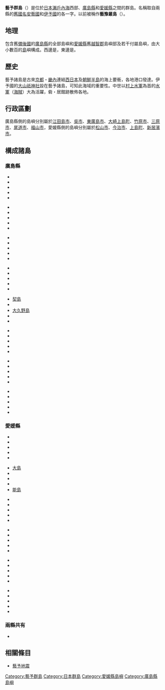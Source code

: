 '''藝予群島'''（{{jpn|j=芸予諸島|hg=げいよしょとう|rm=Geiyo shotō|f=y}}）是位於[[日本|日本]][[瀨戶內海|瀨戶內海]]西部、[[廣島縣|廣島縣]]和[[愛媛縣|愛媛縣]]之間的群島。名稱取自兩縣的[[令制國|舊國名]][[安藝國|安藝國]]和[[伊予國|伊予國]]的各一字。以前被稱作'''藝豫叢島'''（{{jpn|j=藝豫叢島}}）。

== 地理 ==
包含舊[[備後國|備後國]]的[[廣島縣|廣島縣]]的全部島嶼和[[愛媛縣|愛媛縣]]舊[[越智郡|越智郡]]島嶼部及若干付屬島嶼，由大小數百的[[島|島]]嶼構成。西邊是{{link-ja|防予群島|防予諸島}}，東邊是{{link-ja|笠岡群島|笠岡諸島}}。

== 歷史 ==
藝予諸島是古來[[京都|京都]]・[[畿內|畿內]]連結[[西日本|西日本]]及[[朝鮮半島|朝鮮半島]]的海上要衝，各地港口發達。伊予國的[[大山祇神社|大山祇神社]]設在藝予諸島，可知此海域的重要性。中世以[[村上水軍|村上水軍]]為首的[[水軍|水軍]]（[[海賊|海賊]]）大為活躍，砦・居館跡散佈各地。

== 行政區劃 ==
廣島縣側的島嶼分別屬於[[江田島市|江田島市]]、[[吳市|吳市]]、[[東廣島市|東廣島市]]、[[大崎上島町|大崎上島町]]、[[竹原市|竹原市]]、[[三原市|三原市]]、[[尾道市|尾道市]]、[[福山市|福山市]]，愛媛縣側的島嶼分別屬於[[松山市|松山市]]、[[今治市|今治市]]、[[上島町|上島町]]、[[新居濱市|新居濱市]]。

== 構成諸島 ==
=== 廣島縣 ===
{{Col-begin}}
{{Col-break}}
* {{link-ja|能美島|能美島}}
* {{link-ja|江田島|江田島}}
* {{link-ja|沖野島|沖野島}}
* {{link-ja|大黑神島|大黒神島}}
* {{link-ja|倉橋島|倉橋島}}
{{Col-break}}
* {{link-ja|三子島|三ツ子島}}
* {{link-ja|鹿島|鹿島}}
* {{link-ja|情島|情島}}
* {{link-ja|上蒲刈島|上蒲刈島}}
* {{link-ja|下蒲刈島|下蒲刈島}}
{{Col-break}}
* {{link-ja|豐島（廣島縣）|豊島 (広島県)}}
* {{link-ja|大崎下島|大崎下島}}
* {{link-ja|三角島|三角島}}
* {{link-ja|平羅島|平羅島}}
* {{link-ja|中之島（廣島縣）|中ノ島 (広島県)}}
{{Col-break}}
* {{link-ja|齋島|斎島}}
* {{link-ja|大芝島|大芝島}}
* {{link-ja|ホボロ島|ホボロ島}}
* {{link-ja|大崎上島|大崎上島}}
* {{link-ja|生野島|生野島}}
{{Col-break}}
* [[契島|契島]]
* {{link-ja|長島（廣島縣）|長島 (広島県)}}
* [[大久野島|大久野島]]
* {{link-ja|阿波島（廣島縣）|阿波島}}
* {{link-ja|佐木島|佐木島}}
{{Col-break}}
* {{link-ja|小佐木島|小佐木島}}
* {{link-ja|生口島|生口島}}
* {{link-ja|高根島|高根島}}
* {{link-ja|因島|因島}}
* {{link-ja|細島|細島}}
{{Col-break}}
* {{link-ja|小細島|小細島}}
* {{link-ja|向島（廣島縣）|向島 (広島県)}}
* {{link-ja|岩子島|岩子島}}
* {{link-ja|百島|百島}}
* {{link-ja|加島|加島}}
{{Col-break}}
* {{link-ja|田島|田島}}
* {{link-ja|橫島|横島}}
* {{link-ja|仙醉島|仙酔島}}
* {{link-ja|走島|走島}}
* {{link-ja|宇治島|宇治島}}
{{Col-break}}
{{Col-end}}

=== 愛媛縣 ===
{{Col-begin}}
{{Col-break}}
* {{link-ja|北條鹿島|北条鹿島}}
* {{link-ja|來島|来島}}
* {{link-ja|小島（愛媛縣）|小島 (愛媛県)}}
* {{link-ja|馬島（愛媛縣）|馬島 (愛媛県)}}
* {{link-ja|武志島|武志島}}
{{Col-break}}
* [[大島_(愛媛縣今治市)|大島]]
* {{link-ja|津島（今治市）|津島 (今治市)}}
* {{link-ja|大突間島|大突間島}}
* {{link-ja|鵜島|鵜島}}
* [[能島|能島]]
{{Col-break}}
* {{link-ja|見近島|見近島}}
* {{link-ja|伯方島|伯方島}}
* {{link-ja|大三島|大三島}}
* {{link-ja|大下島|大下島}}
* {{link-ja|小大下島|小大下島}}
{{Col-break}}
* {{link-ja|岡村島|岡村島}}
* {{link-ja|四阪島|四阪島}}
* {{link-ja|比岐島|比岐島}}
* {{link-ja|岩城島|岩城島}}
* {{link-ja|赤穗根島|赤穂根島}}
{{Col-break}}
* {{link-ja|津波島|津波島}}
* {{link-ja|生名島|生名島}}
* {{link-ja|佐島|佐島}}
* {{link-ja|弓削島|弓削島}}
* {{link-ja|百貫島|百貫島}}
{{Col-break}}
* {{link-ja|豐島（愛媛縣）|豊島 (愛媛県)}}
* {{link-ja|高井神島|高井神島}}
* {{link-ja|魚島|魚島}}
* {{link-ja|新居大島|新居大島}}
* {{link-ja|百貫島|百貫島}}
{{Col-break}}
{{Col-end}}

=== 兩縣共有 ===
* {{link-ja|瓢簞島|瓢箪島}}

== 相關條目 ==
* [[藝予地震|藝予地震]]

{{Pacific Islands}}
{{DEFAULTSORT:Geiyo shoto}}
[[Category:藝予群島|Category:藝予群島]]
[[Category:日本群島|Category:日本群島]]
[[Category:愛媛縣島嶼|Category:愛媛縣島嶼]]
[[Category:廣島縣島嶼|Category:廣島縣島嶼]]